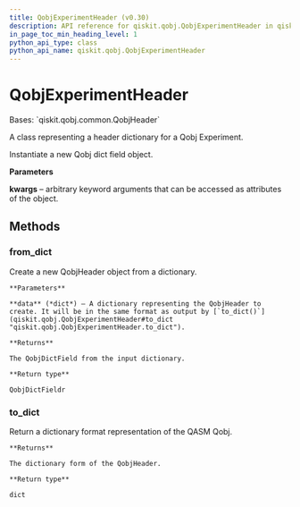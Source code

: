 ```yaml
---
title: QobjExperimentHeader (v0.30)
description: API reference for qiskit.qobj.QobjExperimentHeader in qiskit v0.30
in_page_toc_min_heading_level: 1
python_api_type: class
python_api_name: qiskit.qobj.QobjExperimentHeader
---
```


# QobjExperimentHeader

<Class id="qiskit.qobj.QobjExperimentHeader" isDedicatedPage={true} github="https://github.com/qiskit/qiskit/tree/stable/0.18/qiskit/qobj/common.py" signature="QobjExperimentHeader(**kwargs)" modifiers="class">
  Bases: `qiskit.qobj.common.QobjHeader`

  A class representing a header dictionary for a Qobj Experiment.

  Instantiate a new Qobj dict field object.

  **Parameters**

  **kwargs** – arbitrary keyword arguments that can be accessed as attributes of the object.

  ## Methods

  <span id="qiskit-qobj-qobjexperimentheader-from-dict" />

  ### from\_dict

  <Function id="qiskit.qobj.QobjExperimentHeader.from_dict" signature="QobjExperimentHeader.from_dict(data)" modifiers="classmethod">
    Create a new QobjHeader object from a dictionary.

    **Parameters**

    **data** (*dict*) – A dictionary representing the QobjHeader to create. It will be in the same format as output by [`to_dict()`](qiskit.qobj.QobjExperimentHeader#to_dict "qiskit.qobj.QobjExperimentHeader.to_dict").

    **Returns**

    The QobjDictField from the input dictionary.

    **Return type**

    QobjDictFieldr
  </Function>

  <span id="qiskit-qobj-qobjexperimentheader-to-dict" />

  ### to\_dict

  <Function id="qiskit.qobj.QobjExperimentHeader.to_dict" signature="QobjExperimentHeader.to_dict()">
    Return a dictionary format representation of the QASM Qobj.

    **Returns**

    The dictionary form of the QobjHeader.

    **Return type**

    dict
  </Function>
</Class>

